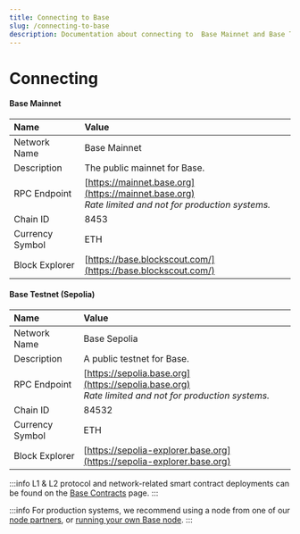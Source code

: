 ```yaml
---
title: Connecting to Base
slug: /connecting-to-base
description: Documentation about connecting to  Base Mainnet and Base Testnet. This page covers network information for the Base network, including network names, descriptions, RPC endpoints, chain IDs, currency symbols, and block explorers.
---
```


# Connecting

#### Base Mainnet

| Name            | Value                                                                                                   |
| :-------------- | :------------------------------------------------------------------------------------------------------ |
| Network Name    | Base Mainnet                                                                                            |
| Description     | The public mainnet for Base.                                                                            |
| RPC Endpoint    | [https://mainnet.base.org](https://mainnet.base.org)<br/>_Rate limited and not for production systems._ |
| Chain ID        | 8453                                                                                                    |
| Currency Symbol | ETH                                                                                                     |
| Block Explorer  | [https://base.blockscout.com/](https://base.blockscout.com/)                                            |

#### Base Testnet (Sepolia)

| Name            | Value                                                                                                   |
| :-------------- | :------------------------------------------------------------------------------------------------------ |
| Network Name    | Base Sepolia                                                                                            |
| Description     | A public testnet for Base.                                                                              |
| RPC Endpoint    | [https://sepolia.base.org](https://sepolia.base.org)<br/>_Rate limited and not for production systems._ |
| Chain ID        | 84532                                                                                                   |
| Currency Symbol | ETH                                                                                                     |
| Block Explorer  | [https://sepolia-explorer.base.org](https://sepolia-explorer.base.org)                                  |

:::info
L1 & L2 protocol and network-related smart contract deployments can be found on the [Base Contracts](/chain/base-contracts) page.
:::

:::info
For production systems, we recommend using a node from one of our [node partners], or [running your own Base node].
:::

[running your own Base node]: /chain/run-a-base-node
[node partners]: /chain/node-providers
